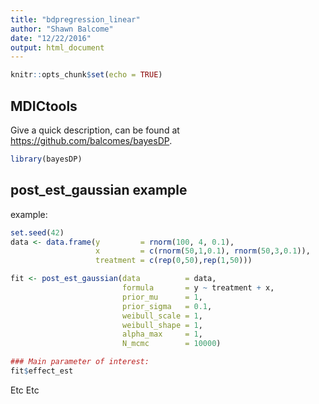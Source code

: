 ```yaml
---
title: "bdpregression_linear"
author: "Shawn Balcome"
date: "12/22/2016"
output: html_document
---
```


```r
knitr::opts_chunk$set(echo = TRUE)
```

## MDICtools

Give a quick description, can be found at <https://github.com/balcomes/bayesDP>.

```r
library(bayesDP)
```

## post_est_gaussian example

example:

```r
set.seed(42)
data <- data.frame(y         = rnorm(100, 4, 0.1),
                   x         = c(rnorm(50,1,0.1), rnorm(50,3,0.1)),
                   treatment = c(rep(0,50),rep(1,50)))

fit <- post_est_gaussian(data          = data,
                         formula       = y ~ treatment + x,
                         prior_mu      = 1,
                         prior_sigma   = 0.1,
                         weibull_scale = 1,
                         weibull_shape = 1,
                         alpha_max     = 1,
                         N_mcmc        = 10000)

### Main parameter of interest:
fit$effect_est
```

Etc Etc
